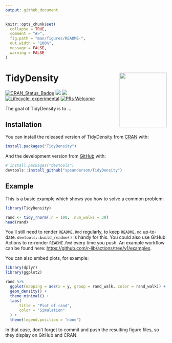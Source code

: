 ```yaml
---
output: github_document
---
```


<!-- README.md is generated from README.Rmd. Please edit that file -->

```r
knitr::opts_chunk$set(
  collapse = TRUE,
  comment = "#>",
  fig.path = "man/figures/README-",
  out.width = "100%",
  message = FALSE,
  warning = FALSE
)
```

# TidyDensity <img src="man/figures/tidy_density_logo.png" width="147" height="170" align="right" />

<!-- badges: start -->
[![CRAN_Status_Badge](http://www.r-pkg.org/badges/version/TidyDensity)](https://cran.r-project.org/package=TidyDensity)
![](https://cranlogs.r-pkg.org/badges/TidyDensity)
![](https://cranlogs.r-pkg.org/badges/grand-total/TidyDensity)
[![Lifecycle: experimental](https://img.shields.io/badge/lifecycle-experimental-orange.svg)](https://lifecycle.r-lib.org/articles/stages.html##experimental)
[![PRs Welcome](https://img.shields.io/badge/PRs-welcome-brightgreen.svg?style=flat-square)](https://makeapullrequest.com)
<!-- badges: end -->

The goal of TidyDensity is to ...

## Installation

You can install the released version of TidyDensity from [CRAN](https://CRAN.R-project.org) with:

``` r
install.packages("TidyDensity")
```

And the development version from [GitHub](https://github.com/) with:

``` r
# install.packages("devtools")
devtools::install_github("spsanderson/TidyDensity")
```

## Example

This is a basic example which shows you how to solve a common problem:

```r
library(TidyDensity)

rand <- tidy_rnorm(.n = 100, .num_walks = 30)
head(rand)
```

You'll still need to render `README.Rmd` regularly, to keep `README.md` up-to-date. `devtools::build_readme()` is handy for this. You could also use GitHub Actions to re-render `README.Rmd` every time you push. An example workflow can be found here: <https://github.com/r-lib/actions/tree/v1/examples>.

You can also embed plots, for example:

```r
library(dplyr)
library(ggplot2)

rand %>%
  ggplot(mapping = aes(x = y, group = rand_walk, color = rand_walk)) +
  geom_density() +
  theme_minimal() +
  labs(
      title = "Plot of rand",
      color = "Simulation"
  ) +
  theme(legend.position = "none")
```

In that case, don't forget to commit and push the resulting figure files, so they display on GitHub and CRAN.
